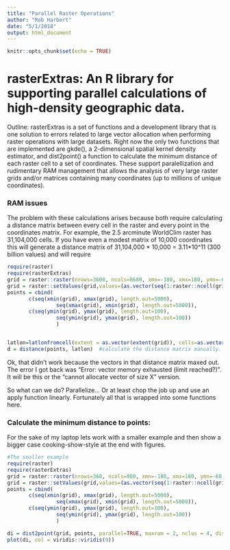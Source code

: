 ```yaml
---
title: "Parallel Raster Operations"
author: "Rob Harbert"
date: "5/1/2018"
output: html_document
---
```


```r
knitr::opts_chunk$set(echo = TRUE)

```

# rasterExtras: An R library for supporting parallel calculations of high-density geographic data.

Outline: rasterExtras is a set of functions and a development library that is one solution to errors related to large vector allocation when performing raster operations with large datasets. Right now the only two functions that are implemented are gkde(), a 2-dimensional spatial kernel density estimator, and dist2point() a function to calculate the minimum distance of each raster cell to a set of coordinates. These support paralellization and rudimentary RAM management that allows the analysis of very large raster grids and/or matrices containing many coordinates (up to millions of unique coordinates).

### RAM issues

The problem with these calculations arises because both require calculating a distance matrix between every cell in the raster and every point in the coordinates matrix. For example, the 2.5 arcminute WorldClim raster has 31,104,000 cells. If you have even a modest matrix of 10,000 coordinates this will generate a distance matrix of 31,104,000 * 10,000 = 3.11*10^11 (300 billion values) and will require 

```r
require(raster)
require(rasterExtras)
grid = raster::raster(nrows=3600, ncols=8600, xmn=-180, xmx=180, ymn=-60, ymx=80, vals=NULL) #dimensions of the Worldclim 2.5 arcminute grid
grid = raster::setValues(grid,values=(as.vector(seq(1:raster::ncell(grid)))))
points = cbind(
       c(seq(xmin(grid), xmax(grid), length.out=5000),
                seq(xmax(grid), xmin(grid), length.out=5000)),
       c(seq(ymin(grid), ymax(grid), length.out=100),
                seq(ymin(grid), ymax(grid), length.out=100))
                )


latlon=latlonfromcell(extent = as.vector(extent(grid)), cells=as.vector(seq(1:ncell(grid))), nrow=nrow(grid), ncol=ncol(grid)) #get lat and lon from cell position
d = distance(points, latlon)  #calculate the distance matrix manually. Next this will be done inside the main functions


```

Ok, that didn't work because the vectors in that distance matrix maxed out. The error I got back was "Error: vector memory exhausted (limit reached?)". It will be this or the "cannot allocate vector of size X" version.

So what can we do? Parallelize... Or at least chop the job up and use an apply function linearly. Fortunately all that is wrapped into some functions here. 

### Calculate the minimum distance to points:

For the sake of my laptop lets work with a smaller example and then show a bigger case cooking-show-style at the end with figures.

```r
#The smaller example
require(raster)
require(rasterExtras)
grid = raster::raster(nrows=360, ncols=860, xmn=-180, xmx=180, ymn=-60, ymx=80, vals=NULL)
grid = raster::setValues(grid,values=(as.vector(seq(1:raster::ncell(grid)))))
points = cbind(
       c(seq(xmin(grid), xmax(grid), length.out=5000),
                seq(xmax(grid), xmin(grid), length.out=5000)),
       c(seq(ymin(grid), ymax(grid), length.out=100),
                seq(ymin(grid), ymax(grid), length.out=100))
                )

di = dist2point(grid, points, parallel=TRUE, maxram = 2, nclus = 4, dist.method='Haversine')
plot(di, col = viridis::viridis(9))
```



